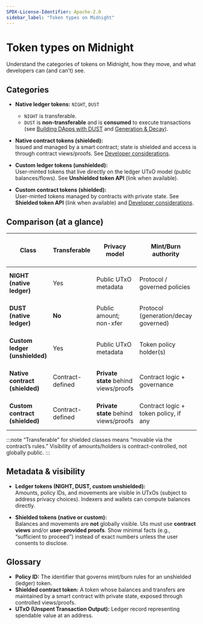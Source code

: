 ```yaml
---
SPDX-License-Identifier: Apache-2.0
sidebar_label: "Token types on Midnight"
---
```


# Token types on Midnight

Understand the categories of tokens on Midnight, how they move, and what developers can (and can’t) see.

## Categories

- **Native ledger tokens:** `NIGHT`, `DUST`  
  - `NIGHT` is transferable.  
  - `DUST` is **non-transferable** and is **consumed** to execute transactions (see [Building DApps with DUST](/develop/tokenomics/dapps-with-dust) and [Generation & Decay](/develop/tokenomics/generation-and-decay)).

- **Native contract tokens (shielded):**  
  Issued and managed by a smart contract; state is shielded and access is through contract views/proofs. See [Developer considerations](/develop/tokenomics/developer-considerations).

- **Custom ledger tokens (unshielded):**  
  User-minted tokens that live directly on the ledger UTxO model (public balances/flows). See **Unshielded token API** (link when available).

- **Custom contract tokens (shielded):**  
  User-minted tokens managed by contracts with private state. See **Shielded token API** (link when available) and [Developer considerations](/develop/tokenomics/developer-considerations).

## Comparison (at a glance)

| Class                               | Transferable | Privacy model         | Mint/Burn authority                  | How fees are paid | Typical use cases                              |
|-------------------------------------|--------------|-----------------------|--------------------------------------|-------------------|-----------------------------------------------|
| **NIGHT (native ledger)**           | Yes          | Public UTxO metadata  | Protocol / governed policies         | **DUST**          | Payments, staking rewards, governance          |
| **DUST (native ledger)**            | **No**       | Public amount; non-xfer | Protocol (generation/decay governed) | N/A (is the fee)  | Execution resource (consumed by txs)          |
| **Custom ledger (unshielded)**      | Yes          | Public UTxO metadata  | Token policy holder(s)               | **DUST**          | Fungible/non-fungible assets with public flows |
| **Native contract (shielded)**      | Contract-defined | **Private state** behind views/proofs | Contract logic + governance           | **DUST**          | Private payments, private app-level assets     |
| **Custom contract (shielded)**      | Contract-defined | **Private state** behind views/proofs | Contract logic + token policy, if any| **DUST**          | dApp-defined tokens with privacy semantics     |

:::note
“Transferable” for shielded classes means “movable via the contract’s rules.” Visibility of amounts/holders is contract-controlled, not globally public.
:::

## Metadata & visibility

- **Ledger tokens (NIGHT, DUST, custom unshielded):**  
  Amounts, policy IDs, and movements are visible in UTxOs (subject to address privacy choices). Indexers and wallets can compute balances directly.

- **Shielded tokens (native or custom):**  
  Balances and movements are **not** globally visible. UIs must use **contract views** and/or **user-provided proofs**. Show minimal facts (e.g., “sufficient to proceed”) instead of exact numbers unless the user consents to disclose.


## Glossary

- **Policy ID:** The identifier that governs mint/burn rules for an unshielded (ledger) token.  
- **Shielded contract token:** A token whose balances and transfers are maintained by a smart contract with private state, exposed through controlled views/proofs.  
- **UTxO (Unspent Transaction Output):** Ledger record representing spendable value at an address.

